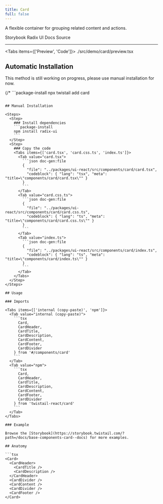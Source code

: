 ```yaml
---
title: Card
full: false
---
```


A flexible container for grouping related content and actions.

<Badges>
  <BadgeLink href="https://storybook.twistail.com/?path=/docs/base-components-card--docs" external>
    Storybook
  </BadgeLink>
  <BadgeLink href="https://www.radix-ui.com/primitives/docs/utilities/slot" external>
    Radix UI Docs
  </BadgeLink>
  <BadgeLink href="https://github.com/riipandi/twistail/tree/main/packages/ui-react/src/components/card" external>
    Source
  </BadgeLink>
</Badges>

---


<Tabs items={['Preview', 'Code']}>
  <Tab value="Preview" className="rounded-b-xl flex min-h-44 flex-wrap items-center justify-center gap-4 py-20 not-prose">
    <Demo />
  </Tab>
  <Tab value="Code">
    <include cwd lang="tsx">./src/demo/card/preview.tsx</include>
  </Tab>
</Tabs>

## Automatic Installation

<Callout type='warn'>
  This method is still working on progress, please use manual installation for now.
</Callout>

{/* ```package-install
npx twistail add card
``` */}

## Manual Installation

<Steps>
  <Step>
    ### Install dependencies
    ```package-install
    npm install radix-ui
    ```
  </Step>
  <Step>
    ### Copy the code
    <Tabs items={['card.tsx', 'card.css.ts', 'index.ts']}>
      <Tab value="card.tsx">
        ```json doc-gen:file
        {
          "file": "../packages/ui-react/src/components/card/card.tsx",
          "codeblock": { "lang": "tsx", "meta": "title=\"components/card/card.tsx\"" }
        }
        ```
      </Tab>
      <Tab value="card.css.ts">
        ```json doc-gen:file
        {
          "file": "../packages/ui-react/src/components/card/card.css.ts",
          "codeblock": { "lang": "ts", "meta": "title=\"components/card/card.css.ts\"" }
        }
        ```
      </Tab>
      <Tab value="index.ts">
        ```json doc-gen:file
        {
          "file": "../packages/ui-react/src/components/card/index.ts",
          "codeblock": { "lang": "ts", "meta": "title=\"components/card/index.ts\"" }
        }
        ```
      </Tab>
    </Tabs>
  </Step>
</Steps>

## Usage

### Imports

<Tabs items={['internal (copy-paste)', 'npm']}>
  <Tab value="internal (copy-paste)">
    ```tsx
      Card,
      CardHeader,
      CardTitle,
      CardDescription,
      CardContent,
      CardFooter,
      CardDivider
    } from '#/components/card'
    ```
  </Tab>
  <Tab value="npm">
    ```tsx
      Card,
      CardHeader,
      CardTitle,
      CardDescription,
      CardContent,
      CardFooter,
      CardDivider
    } from 'twistail-react/card'
    ```
  </Tab>
</Tabs>

### Example

Browse the [Storybook](https://storybook.twistail.com/?path=/docs/base-components-card--docs) for more examples.

## Anatomy

```tsx
<Card>
  <CardHeader>
    <CardTitle />
    <CardDescription />
  </CardHeader>
  <CardDivider />
  <CardContent />
  <CardDivider />
  <CardFooter />
</Card>
```
